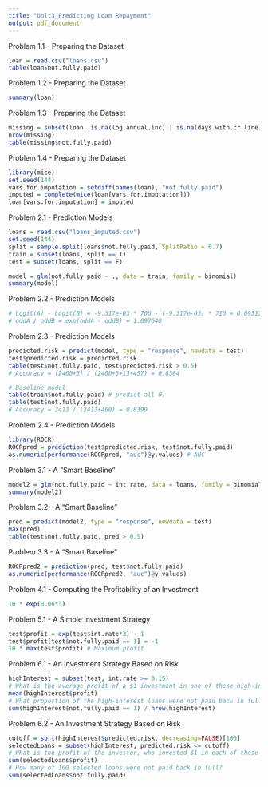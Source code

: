 ```yaml
---
title: "Unit3_Predicting Loan Repayment"
output: pdf_document
---
```


Problem 1.1 - Preparing the Dataset
```r
loan = read.csv("loans.csv")
table(loan$not.fully.paid)
```

Problem 1.2 - Preparing the Dataset
```r
summary(loan)
```

Problem 1.3 - Preparing the Dataset
```r
missing = subset(loan, is.na(log.annual.inc) | is.na(days.with.cr.line) | is.na(revol.util) | is.na(inq.last.6mths) | is.na(delinq.2yrs) | is.na(pub.rec))
nrow(missing)
table(missing$not.fully.paid)
```

Problem 1.4 - Preparing the Dataset
```r
library(mice)
set.seed(144)
vars.for.imputation = setdiff(names(loan), "not.fully.paid")
imputed = complete(mice(loan[vars.for.imputation]))
loan[vars.for.imputation] = imputed
```

Problem 2.1 - Prediction Models
```r
loans = read.csv("loans_imputed.csv")
set.seed(144)
split = sample.split(loans$not.fully.paid, SplitRatio = 0.7)
train = subset(loans, split == T)
test = subset(loans, split == F)

model = glm(not.fully.paid ~ ., data = train, family = binomial)
summary(model)
```

Problem 2.2 - Prediction Models
```r
# Logit(A) - Logit(B) = -9.317e-03 * 700 - (-9.317e-03) * 710 = 0.09317
# oddA / oddB = exp(oddA - oddB) = 1.097648
```

Problem 2.3 - Prediction Models
```r
predicted.risk = predict(model, type = "response", newdata = test)
test$predicted.risk = predicted.risk
table(test$not.fully.paid, test$predicted.risk > 0.5)
# Accuracy = (2400+3) / (2400+3+13+457) = 0.8364

# Baseline model
table(train$not.fully.paid) # predict all 0.
table(test$not.fully.paid)
# Accuracy = 2413 / (2413+460) = 0.8399
```


Problem 2.4 - Prediction Models
```r
library(ROCR)
ROCRpred = prediction(test$predicted.risk, test$not.fully.paid)
as.numeric(performance(ROCRpred, "auc")@y.values) # AUC
```

Problem 3.1 - A "Smart Baseline"
```r
model2 = glm(not.fully.paid ~ int.rate, data = loans, family = binomial)
summary(model2)
```

Problem 3.2 - A "Smart Baseline"
```r
pred = predict(model2, type = "response", newdata = test)
max(pred)
table(test$not.fully.paid, pred > 0.5)
```

Problem 3.3 - A "Smart Baseline"
```r
ROCRpred2 = prediction(pred, test$not.fully.paid)
as.numeric(performance(ROCRpred2, "auc")@y.values)
```

Problem 4.1 - Computing the Profitability of an Investment
```r
10 * exp(0.06*3)

```

Problem 5.1 - A Simple Investment Strategy
```r
test$profit = exp(test$int.rate*3) - 1
test$profit[test$not.fully.paid == 1] = -1
10 * max(test$profit) # Maximum profit
```

Problem 6.1 - An Investment Strategy Based on Risk
```r
highInterest = subset(test, int.rate >= 0.15)
# What is the average profit of a $1 investment in one of these high-interest loans (do not include the $ sign in your answer)?
mean(highInterest$profit)
# What proportion of the high-interest loans were not paid back in full?
sum(highInterest$not.fully.paid == 1) / nrow(highInterest)
```


Problem 6.2 - An Investment Strategy Based on Risk 
```r
cutoff = sort(highInterest$predicted.risk, decreasing=FALSE)[100]
selectedLoans = subset(highInterest, predicted.risk <= cutoff)
# What is the profit of the investor, who invested $1 in each of these 100 loans (do not include the $ sign in your answer)?
sum(selectedLoans$profit)
# How many of 100 selected loans were not paid back in full?
sum(selectedLoans$not.fully.paid)
```


































